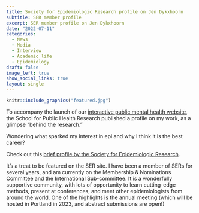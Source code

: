 ```yaml
---
title: Society for Epidemiologic Research profile on Jen Dykxhoorn
subtitle: SER member profile
excerpt: SER member profile on Jen Dykxhoorn 
date: "2022-07-11"
categories:
  - News
  - Media 
  - Interview
  - Academic life
  - Epidemiology
draft: false
image_left: true
show_social_links: true
layout: single
---
```


```r
knitr::include_graphics("featured.jpg")
```

To accompany the launch of our [interactive public mental health website](www.publicmentalhealth.co.uk), the School for Public Health Research published a profile on my work, as a glimpse "behind the research."


Wondering what sparked my interest in epi and why I think it is the best career?

Check out this [brief profile by the Society for Epidemiologic Research](https://epiresearch.org/2022/10/25/member-insight-jennifer-dykxhoorn/).

It’s a treat to be featured on the SER site. I have been a member of SERs for several years, and am currently on the Membership & Nominations Committee and the International Sub-committee. It is a wonderfully supportive community, with lots of opportunity to learn cutting-edge methods, present at conferences, and meet other epidemiologists from around the world. One of the highlights is the annual meeting (which will be hosted in Portland in 2023, and abstract submissions are open!)
